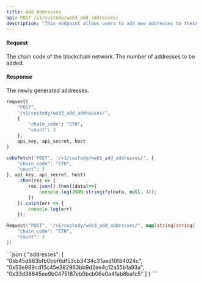```yaml
---
title: Add Addresses
api: POST /v1/custody/web3_add_addresses/ 
description: "This endpoint allows users to add new addresses to their custody wallet. The endpoint takes in a POST request with the chain code and the number of addresses to be added. The maximum number of addresses that can be added at once is 200. The response is a JSON object containing the newly generated addresses."
---
```

#### Request 

<ParamField body="chain_code" type="String" required>The chain code of the blockchain network.</ParamField>
<ParamField body="count" type="Int" required>The number of addresses to be added.</ParamField>

#### Response
<ResponseField name="addresses" type="String" >The newly generated addresses.</ResponseField>
<RequestExample>
```python Python
request(
    "POST",
    "/v1/custody/web3_add_addresses/",
    {
        "chain_code": "ETH",
        "count": 3
    },
    api_key, api_secret, host
)
```
```javascript JavaScript
coboFetch('POST', '/v1/custody/web3_add_addresses/', {
    "chain_code": "ETH",
    "count": 3
}, api_key, api_secret, host)
    .then(res => {
        res.json().then((data)=>{
            console.log(JSON.stringify(data, null, 4));
        })
    }).catch(err => {
        console.log(err)
    });
```
```go Go
Request("POST", "/v1/custody/web3_add_addresses/", map[string]string{
    "chain_code": "ETH",
    "count": 3
})
```
</RequestExample>

<ResponseExample>
```json
{
  "addresses": [
    "0xb45d863bfb0bbf6df53cb3434c31aed10f84024c",
    "0x53e989cd15c45e382963bb9d2ee4c12a55b1a93a",
    "0x33d38645ee9b0475187eb0bcb06e0a41ab8ba1c5"
  ]
}
```
</ResponseExample>
